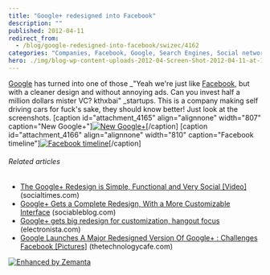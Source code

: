 ```yaml
---
title: "Google+ redesigned into Facebook"
description: ""
published: 2012-04-11
redirect_from:
  - /blog/google-redesigned-into-facebook/swizec/4162
categories: "Companies, Facebook, Google, Search Engines, Social network, Uncategorized"
hero: ./img/blog-wp-content-uploads-2012-04-Screen-Shot-2012-04-11-at-11.28.06-PM.png
---
```


[Google](http://google.com "Google") has turned into one of those \_"Yeah we're just like [Facebook](http://facebook.com "Facebook"), but with a cleaner design and without annoying ads. Can you invest half a million dollars mister VC? kthxbai" \_startups. This is a company making self driving cars for fuck's sake, they should know better! Just look at the screenshots. \[caption id="attachment_4165" align="alignnone" width="807" caption="New Google+"][![New Google+](http://swizec.com/blog/wp-content/uploads/2012/04/Screen-Shot-2012-04-11-at-11.28.06-PM.png "New Google+")](./img/blog-wp-content-uploads-2012-04-Screen-Shot-2012-04-11-at-11.28.06-PM.png)\[/caption] \[caption id="attachment_4166" align="alignnone" width="810" caption="Facebook timeline"][![Facebook timeline](http://swizec.com/blog/wp-content/uploads/2012/04/Screen-Shot-2012-04-11-at-11.27.47-PM.png "Facebook timeline")](./img/blog-wp-content-uploads-2012-04-Screen-Shot-2012-04-11-at-11.27.47-PM.png)\[/caption]

###### Related articles

- [The Google+ Redesign is Simple, Functional and Very Social \[Video\]](http://socialtimes.com/the-google-redesign-is-simple-functional-and-very-social-video_b93994) (socialtimes.com)
- [Google+ Gets a Complete Redesign, With a More Customizable Interface](http://www.sociableblog.com/2012/04/11/google-plus-gets-redesign/) (sociableblog.com)
- [Google+ gets big redesign for customization, hangout focus](http://www.electronista.com/articles/12/04/11/google.reworked.early/) (electronista.com)
- [Google Launches A Major Redesigned Version Of Google+ : Challenges Facebook \[Pictures\]](http://thetechnologycafe.com/google-launches-a-major-redesigned-version-of-google-challenges-facebook-pictures/) (thetechnologycafe.com)

[![Enhanced by Zemanta](http://img.zemanta.com/zemified_e.png?x-id=84ed8b42-97da-436e-b2e3-568f811b9515)](http://www.zemanta.com/ "Enhanced by Zemanta")
